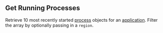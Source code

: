 
## Get Running Processes

<OperationInfo method='get' path='/processes/v1/{appId}/list/running' />

Retrieve 10 most recently started [process](https://hathora.dev/docs/concepts/hathora-entities#process) objects for an [application](https://hathora.dev/docs/concepts/hathora-entities#application). Filter the array by optionally passing in a `region`.
